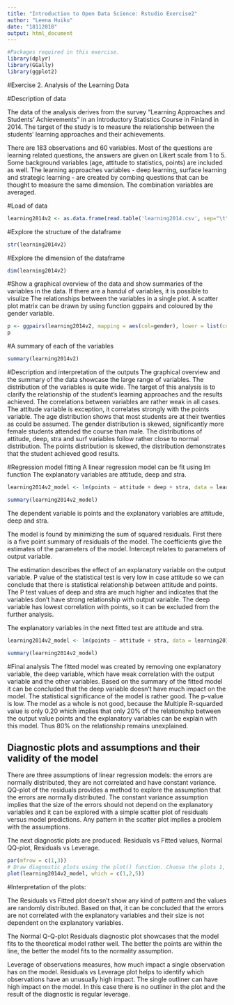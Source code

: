 ```yaml
---
title: "Introduction to Open Data Science: Rstudio Exercise2"
author: "Leena Huiku"
date: "18112018"
output: html_document
---
```



```r
#Packages required in this exercise.
library(dplyr)
library(GGally)
library(ggplot2)
```
#Exercise 2. Analysis of the Learning Data

#Description of data

The data of the analysis derives from the survey "Learning Approaches and Students' Achievements" in an Introductory Statistics Course in Finland in 2014. The target of the study is to measure the relationship between the  students' learning approaches and their achievements.

There are 183 observations and 60 variables. Most of the questions are learning related questions, the answers are given on Likert scale from 1 to 5. Some background variables (age, attitude to statistics, points) are included as well. The learning approaches variables - deep learning, surface learning and strategic learning - are created by combing questions that can be thought to measure the same dimension. The combination variables are averaged.</p>

#Load of data
```r
learning2014v2 <- as.data.frame(read.table('learning2014.csv', sep="\t", header=TRUE))
```

#Explore the structure of the dataframe
```r
str(learning2014v2)
```
#Explore the dimension of the dataframe</code>
```r
dim(learning2014v2)
```
#Show a graphical overview of the data and show summaries of the variables in the data.
If there are a handul of variables, it is possible to visulize The relationships between the variables in a single plot. A scatter plot matrix can be drawn by using function ggpairs and coloured by the gender variable.

```r
p <- ggpairs(learning2014v2, mapping = aes(col=gender), lower = list(combo = wrap("facethist", bins = 20)))
p
```

#A summary of each of the variables
```r
summary(learning2014v2)
```
#Description and interpretation of the outputs
The graphical overview and the summary of the data showcase the large range of variables. The distribution of the variables is quite wide. The target of this analysis is to clarify the relationship of the student's learning approaches and the results achieved. The correlations between variables are rather weak in all cases. The attitude variable is exception, it correlates strongly with the points variable. The age distribution shows that most students are at their twenties as could be assumed. The gender distribution is skewed, significantly more female students attended the course than male.  The distributions of attitude, deep, stra and surf variables follow rather close to normal distribution. The points distribution is skewed, the distribution demonstrates that the student achieved good results.

#Regression model fitting
A linear regression model can be fit using lm function
The explanatory variables are attitude, deep and stra.
```r
learning2014v2_model <- lm(points ~ attitude + deep + stra, data = learning2014v2)
```
```r
summary(learning2014v2_model)
```
The dependent variable is points and the explanatory variables are attitude, deep and stra.

The model is found by minimizing the sum of squared residuals. First there is a five point summary of residuals of the model. The coefficients give the estimates of the parameters of the model. Intercept relates to parameters of output variable.

The estimation describes the effect of an explanatory variable on the output variable. P value of the statistical test is very low in case attitude so we can conclude that there is statistical relationship between attitude and points. The P test values of deep and  stra are much higher and indicates that the variables don't have strong relationship with output variable. The deep variable has lowest correlation with points, so it can be excluded from the further analysis.

The explanatory variables in the next fitted test are attitude and stra.
```r
learning2014v2_model <- lm(points ~ attitude + stra, data = learning2014v2)
```
```r
summary(learning2014v2_model)
```

#Final analysis
The fitted model was created by removing one explanatory variable, the deep variable, which have weak correlation with the output variable and the other variables. Based on the summary of the fitted model it can be concluded that the deep variable doesn't have much impact on the model. The statistical significance of the model is rather good. The p-value is low.
The model as a whole is not good, because the Multiple R-squarded value is only 0.20 which implies that only 20% of the relationship between the output value points and the explanatory variables can be explain with this model. Thus 80% on the relationship remains unexplained.


## Diagnostic plots and assumptions and their validity of the model

There are three assumptions of linear regression models: the errors are normally distributed, they are not correlated and have constant variance.
QQ-plot of the residuals provides a method to explore the assumption that the errors are normally distributed. The constant variance assumption implies that the size of the errors should not depend on the explanatory variables and it can be explored with a simple scatter plot of residuals versus model predictions. Any pattern in the scatter plot implies a problem with the assumptions.

The next diagnostic plots are produced: Residuals vs Fitted values, Normal QQ-plot, Residuals vs Leverage.

```r
par(mfrow = c(1,3))
# Draw diagnostic plots using the plot() function. Choose the plots 1, 2 and 5
plot(learning2014v2_model, which = c(1,2,5))
```

#Interpretation of the plots:

The Residuals vs Fitted plot doesn't show any kind of pattern and the values are randomly distributed. Based on that, it can be concluded that the errors are not correlated with the explanatory variables and their size is not dependent on the explanatory variables.

The Normal Q-Q-plot Residuals diagnostic plot showcases that the model fits to the theoretical model rather well. The better the points are within the line, the better the model fits to the normality assumption.

Leverage of observations measures, how much impact a single observation has on the model. Residuals vs Leverage plot helps to identify which observations have an unusually high impact. The single outliner can have high impact on the model. In this case there is no outliner in the plot and the result of the diagnostic is regular leverage.  

